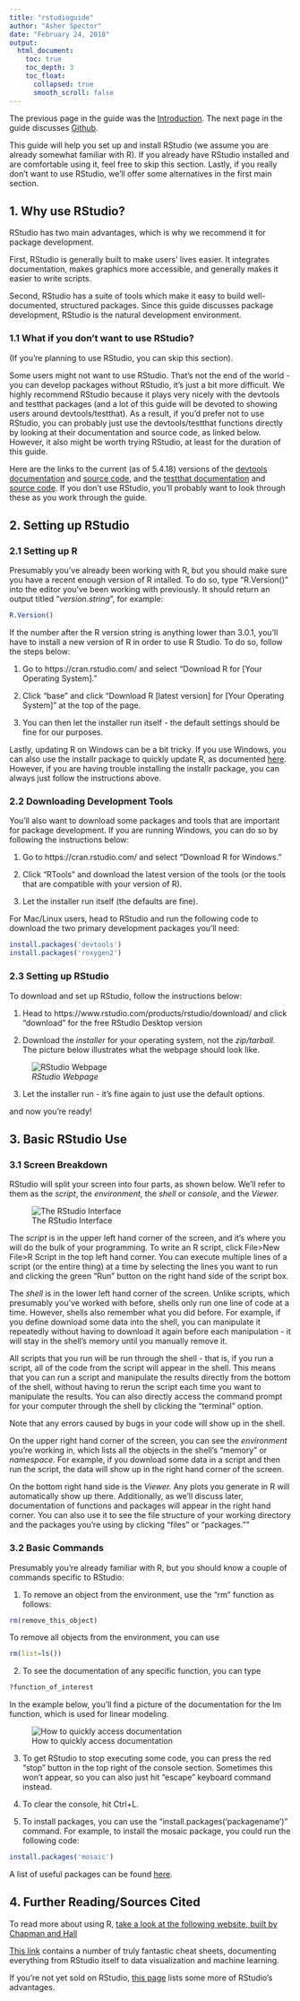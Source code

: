 ```yaml
---
title: "rstudioguide"
author: "Asher Spector"
date: "February 24, 2018"
output: 
  html_document:
    toc: true
    toc_depth: 3
    toc_float:
      collapsed: true
      smooth_scroll: false
---
```


The previous page in the guide was the [Introduction](./introduction.Rmd). The next page in the guide discusses [Github](./githubguide.Rmd).

This guide will help you set up and install RStudio (we assume you are already somewhat familiar with R). If you already have RStudio installed and are comfortable using it, feel free to skip this section. Lastly, if you really don't want to use RStudio, we'll offer some alternatives in the first main section.

## 1. Why use RStudio?

RStudio has two main advantages, which is why we recommend it for package development.

First, RStudio is generally built to make users' lives easier. It integrates documentation, makes graphics more accessible, and generally makes it easier to write scripts.

Second, RStudio has a suite of tools which make it easy to build well-documented, structured packages. Since this guide discusses package development, RStudio is the natural development environment. 

### 1.1 What if you don't want to use RStudio?

(If you're planning to use RStudio, you can skip this section).

Some users might not want to use RStudio. That's not the end of the world - you can develop packages without RStudio, it's just a bit more difficult. We highly recommend RStudio because it plays very nicely with the devtools and testthat packages (and a lot of this guide will be devoted to showing users around devtools/testthat). As a result, if you'd prefer not to use RStudio, you can probably just use the devtools/testthat functions directly by looking at their documentation and source code, as linked below. However, it also might be worth trying RStudio, at least for the duration of this guide. 

Here are the links to the current (as of 5.4.18) versions of the [devtools documentation](https://www.rdocumentation.org/packages/devtools/versions/1.13.3) and [source code](https://www.rdocumentation.org/packages/devtools/versions/1.13.3/source), and the [testthat documentation](https://www.rdocumentation.org/packages/testthat/versions/2.0.0) and [source code](https://www.rdocumentation.org/packages/testthat/versions/2.0.0/source). If you don't use RStudio, you'll probably want to look through these as you work through the guide. 

## 2. Setting up RStudio

### 2.1 Setting up R

Presumably you've already been working with R, but you should make sure you have a recent enough version of R intalled. To do so, type "R.Version()" into the editor you've been working with previously. It should return an output titled "$version.string$", for example:
```r
R.Version()
```

If the number after the R version string is anything lower than 3.0.1, you'll have to install a new version of R in order to use R Studio. To do so, follow the steps below:

1. Go to https://cran.rstudio.com/ and select "Download R for [Your Operating System]." 

2. Click "base" and click "Download R [latest version] for [Your Operating System]" at the top of the page.

3. You can then let the installer run itself - the default settings should be fine for our purposes. 

Lastly, updating R on Windows can be a bit tricky. If you use Windows, you can also use the installr package to quickly update R, as documented [here](https://www.r-statistics.com/2015/06/a-step-by-step-screenshots-tutorial-for-upgrading-r-on-windows/). However, if you are having trouble installing the installr package, you can always just follow the instructions above. 

### 2.2 Downloading Development Tools

You'll also want to download some packages and tools that are important for package development. If you are running Windows, you can do so by following the instructions below:

1. Go to https://cran.rstudio.com/ and select "Download R for Windows."

2. Click "RTools" and download the latest version of the tools (or the tools that are compatible with your version of R).

3. Let the installer run itself (the defaults are fine).

For Mac/Linux users, head to RStudio and run the following code to download the two primary development packages you'll need:

```r
install.packages('devtools')
install.packages('roxygen2')
```

### 2.3 Setting up RStudio

To download and set up RStudio, follow the instructions below:

1. Head to https://www.rstudio.com/products/rstudio/download/ and click "download" for the free RStudio Desktop version

2. Download the *installer* for your operating system, not the *zip/tarball.* The picture below illustrates what the webpage should look like. 

![*RStudio Webpage*](./Images/rstudio.PNG)

3. Let the installer run - it's fine again to just use the default options. 

and now you're ready!

## 3. Basic RStudio Use

### 3.1 Screen Breakdown

RStudio will split your screen into four parts, as shown below. We'll refer to them as the *script*, the *environment*, the *shell* or *console*, and the *Viewer.*

![The RStudio Interface](./Images/rstudio2.PNG)


The *script* is in the upper left hand corner of the screen, and it's where you will do the bulk of your programming. To write an R script, click File>New File>R Script in the top left hand corner. You can execute multiple lines of a script (or the entire thing) at a time by selecting the lines you want to run and clicking the green "Run" button on the right hand side of the script box. 

The *shell* is in the lower left hand corner of the screen. Unlike scripts, which presumably you've worked with before, shells only run one line of code at a time. However, shells also remember what you did before. For example, if you define download some data into the shell, you can manipulate it repeatedly without having to download it again before each manipulation - it will stay in the shell's memory until you manually remove it.

All scripts that you run will be run through the shell - that is, if you run a script, all of the code from the script will appear in the shell. This means that you can run a script and manipulate the results directly from the bottom of the shell, without having to rerun the script each time you want to manipulate the results. You can also directly access the command prompt for your computer through the shell by clicking the "terminal" option.

Note that any errors caused by bugs in your code will show up in the shell. 

On the upper right hand corner of the screen, you can see the *environment* you're working in, which lists all the objects in the shell's "memory" or *namespace.* For example, if you download some data in a script and then run the script, the data will show up in the right hand corner of the screen.

On the bottom right hand side is the *Viewer.* Any plots you generate in R will automatically show up there. Additionally, as we'll discuss later, documentation of functions and packages will appear in the right hand corner. You can also use it to see the file structure of your working directory and the packages you're using by clicking "files" or "packages.""

### 3.2 Basic Commands

Presumably you're already familiar with R, but you should know a couple of commands specific to RStudio:

1. To remove an object from the environment, use the "rm" function as follows:

```r
rm(remove_this_object)

```

To remove all objects from the environment, you can use

```r
rm(list=ls())

```

2. To see the documentation of any specific function, you can type

```r
?function_of_interest
```

In the example below, you'll find a picture of the documentation for the lm function, which is used for linear modeling. 

![How to quickly access documentation](Images/rstudio3.PNG)

3. To get RStudio to stop executing some code, you can press the red "stop" button in the top right of the console section. Sometimes this won't appear, so you can also just hit "escape" keyboard command instead.

4. To clear the console, hit Ctrl+L. 

5. To install packages, you can use the "install.packages('packagename')" command. For example, to install the mosaic package, you could run the following code:

```r
install.packages('mosaic')
```

A list of useful packages can be found [here](https://support.rstudio.com/hc/en-us/articles/201057987-Quick-list-of-useful-R-packages). 

## 4. Further Reading/Sources Cited

To read more about using R, [take a look at the following website, built by Chapman and Hall](http://adv-r.had.co.nz/)

[This link](https://www.rstudio.com/resources/cheatsheets/) contains a number of truly fantastic cheat sheets, documenting everything from RStudio itself to data visualization and machine learning.

If you're not yet sold on RStudio, [this page](https://www.theanalysisfactor.com/the-advantages-of-rstudio/) lists some more of RStudio's advantages. 
